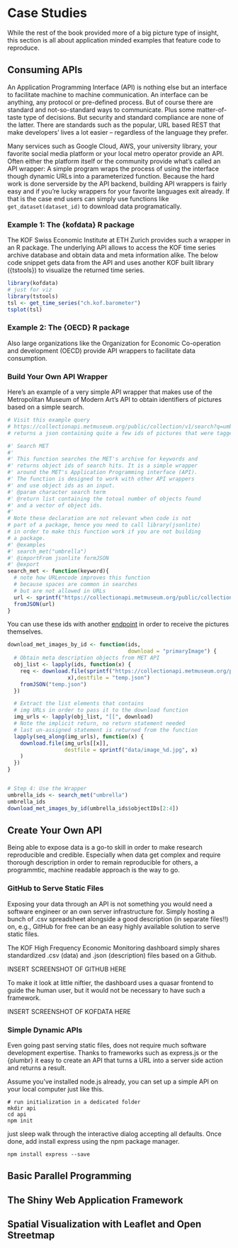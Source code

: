 # Case Studies

While the rest of the book provided more of a big picture type of insight, this section is all about application minded examples that feature code to reproduce. 


## Consuming APIs 

An Application Programming Interface (API) is nothing else but an interface to facilitate machine to machine communication. An interface can be anything, any protocol or pre-defined process. But of course there are standard and not-so-standard ways to communicate. Plus some matter-of-taste type of decisions. But security and standard compliance are none of the latter. 
There are standards such as the popular, URL based REST that make developers'
lives a lot easier -- regardless of the language they prefer. 

Many services such as Google Cloud, AWS, your university library, your favorite social media platform or your local metro operator provide an API. Often either the platform itself or the community provide what's called an API wrapper: 
A simple program wraps the process of using the interface though dynamic URLs into a parameterized function. Because the hard work is done serverside by the API backend, building API wrappers is fairly easy and if you're lucky wrappers for your favorite languages exit already. If that is the case end users can simply use functions like `get_dataset(dataset_id)` to download data programatically. 


### Example 1: The {kofdata} R package

The KOF Swiss Economic Institute at ETH Zurich provides such a wrapper in an R package. The underlying API allows to access the KOF time series archive database and obtain data and meta information alike. The below code snippet gets data from the API and uses another KOF built library ({tstools}) to visualize the returned time series. 


```r
library(kofdata)
# just for viz
library(tstools)
tsl <- get_time_series("ch.kof.barometer")
tsplot(tsl)

```



### Example 2: The {OECD} R package 

Also large organizations like the Organization for Economic Co-operation and development (OECD) provide API wrappers to facilitate data consumption. 

### Build Your Own API Wrapper

Here's an example of a very simple API wrapper that makes use of the 
Metropolitan Museum of Modern Art's API to obtain identifiers of pictures based on 
a simple search. 

```r
# Visit this example query
# https://collectionapi.metmuseum.org/public/collection/v1/search?q=umbrella
# returns a json containing quite a few ids of pictures that were tagged 'umbrella'

#' Search MET
#'
#' This function searches the MET's archive for keywords and
#' returns object ids of search hits. It is a simple wrapper
#' around the MET's Application Programming interface (API).
#' The function is designed to work with other API wrappers
#' and use object ids as an input.
#' @param character search term
#' @return list containing the totoal number of objects found
#' and a vector of object ids.
#'
# Note these declaration are not relevant when code is not
# part of a package, hence you need to call library(jsonlite)
# in order to make this function work if you are not building
# a package.
#' @examples
#' search_met("umbrella")
#' @importFrom jsonlite formJSON
#' @export
search_met <- function(keyword){
  # note how URLencode improves this function
  # because spaces are common in searches
  # but are not allowed in URLs
  url <- sprintf("https://collectionapi.metmuseum.org/public/collection/v1/search?q=%s", URLencode(keyword))
  fromJSON(url)
}

```

You can use these ids with another [endpoint]() in order to receive the pictures
themselves.

```r
download_met_images_by_id <- function(ids,
                                      download = "primaryImage") {
  # Obtain meta description objects from MET API
  obj_list <- lapply(ids, function(x) {
    req <- download.file(sprintf("https://collectionapi.metmuseum.org/public/collection/v1/objects/%d",
                   x),destfile = "temp.json")
    fromJSON("temp.json")
  })

  # Extract the list elements that contains
  # img URLs in order to pass it to the download function
  img_urls <- lapply(obj_list, "[[", download)
  # Note the implicit return, no return statement needed
  # last un-assigned statement is returned from the function
  lapply(seq_along(img_urls), function(x) {
    download.file(img_urls[[x]],
                  destfile = sprintf("data/image_%d.jpg", x)
    )
  })
}


# Step 4: Use the Wrapper
umbrella_ids <- search_met("umbrella")
umbrella_ids
download_met_images_by_id(umbrella_ids$objectIDs[2:4])
```




## Create Your Own API

Being able to expose data is a go-to skill in order to make research reproducible and credible. Especially when data get complex and require thorough description in order to remain reproducible for others, a programmtic, machine readable approach is the way to go. 


### GitHub to Serve Static Files

Exposing your data through an API is not something you would need a software engineer or an own server infrastructure for. Simply hosting a bunch of .csv spreadsheet alongside a good description (in separate files!!) on, e.g., GitHub for free can be an easy highly available solution to serve static files. 

The KOF High Frequency Economic Monitoring dashboard simply shares standardized .csv (data) and .json (description) files based on a Github. 


INSERT SCREENSHOT OF GITHUB HERE

To make it look at little niftier, the dashboard uses a quasar frontend to guide the human user, but it would not be necessary to have such a framework.

INSERT SCREENSHOT OF KOFDATA HERE


### Simple Dynamic APIs

Even going past serving static files, does not require much software development expertise. 
Thanks to frameworks such as express.js or the {plumbr} it easy to create an API that turns a URL into a server side action and returns a result. 

Assume you've installed node.js already, you can set up a simple API on your local computer just like this. 

```
# run initialization in a dedicated folder
mkdir api
cd api
npm init
```

just sleep walk through the interactive dialog accepting all defaults. Once done, add install express using the npm package manager.

```
npm install express --save
```














## Basic Parallel Programming

## The Shiny Web Application Framework

## Spatial Visualization with Leaflet and Open Streetmap




